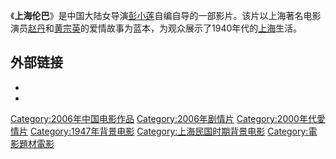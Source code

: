 {{expand|time=2010-12-30T02:49:46+00:00}}
{{unreferenced|time=2010-12-30T02:49:46+00:00}}
《'''上海伦巴'''》是中国大陆女导演[[彭小莲|彭小莲]]自编自导的一部影片。该片以上海著名电影演员[[赵丹|赵丹]]和[[黄宗英|黄宗英]]的爱情故事为蓝本，为观众展示了1940年代的[[上海|上海]]生活。

== 外部链接 ==

*{{douban}}
*{{IMDb title|0778051}}

[[Category:2006年中国电影作品|Category:2006年中国电影作品]]
[[Category:2006年剧情片|Category:2006年剧情片]]
[[Category:2000年代愛情片|Category:2000年代愛情片]]
[[Category:1947年背景电影|Category:1947年背景电影]]
[[Category:上海民国时期背景电影|Category:上海民国时期背景电影]]
[[Category:電影題材電影|Category:電影題材電影]]